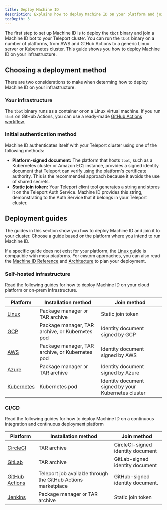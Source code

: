 ```yaml
---
title: Deploy Machine ID
description: Explains how to deploy Machine ID on your platform and join it to your Teleport cluster.
tocDepth: 3
---
```


The first step to set up Machine ID is to deploy the `tbot` binary and join a
Machine ID bot to your Teleport cluster. You can run the `tbot` binary on a
number of platforms, from AWS and GitHub Actions to a generic Linux server or
Kubernetes cluster. This guide shows you how to deploy Machine ID on your
infrastructure.

## Choosing a deployment method

There are two considerations to make when determing how to deploy Machine ID on
your infrastructure.

### Your infrastructure

The `tbot` binary runs as a container or on a Linux virtual machine. If you run
`tbot` on GitHub Actions, you can use a ready-made [GitHub Actions
workflow](https://github.com/marketplace/actions/teleport-auth).

### Initial authentication method

Machine ID authenticates itself with your Teleport cluster using one of the
following methods:

- **Platform-signed document:** The platform that hosts `tbot`, such as a
  Kubernetes cluster or Amazon EC2 instance, provides a signed identity document
  that Teleport can verify using the platform's certificate authority. This is
  the recommended approach because it avoids the use of shared secrets.
- **Static join token:** Your Teleport client tool generates a string and stores
  it on the Teleport Auth Service. Machine ID provides this string,
  demonstrating to the Auth Service that it belongs in your Teleport cluster.

## Deployment guides

The guides in this section show you how to deploy Machine ID and join it
to your cluster. Choose a guide based on the platform where you intend to run
Machine ID.

If a specific guide does not exist for your platform, the [Linux
guide](./platform-guides/linux.mdx) is compatible with most platforms. For
custom approaches, you can also read the [Machine ID Reference](./reference.mdx)
and [Architecture](./architecture.mdx) to plan your deployment.

### Self-hosted infrastructure

Read the following guides for how to deploy Machine ID on your cloud platform or
on-prem infrastructure.

|Platform|Installation method|Join method|
|---|---|---|
|[Linux](./deployment/linux.mdx)|Package manager or TAR archive|Static join token|
|[GCP](./deployment/gcp.mdx)|Package manager, TAR archive, or Kubernetes pod|Identity document signed by GCP|
|[AWS](./deployment/aws.mdx)|Package manager, TAR archive, or Kubernetes pod|Identity document signed by AWS|
|[Azure](./deployment/azure.mdx)|Package manager or TAR archive|Identity document signed by Azure|
|[Kubernetes](./deployment/kubernetes.mdx)|Kubernetes pod|Identity document signed by your Kubernetes cluster|

### CI/CD

Read the following guides for how to deploy Machine ID on a continuous
integration and continuous deployment platform

|Platform|Installation method|Join method|
|---|---|---|
|[CircleCI](./deployment/circleci.mdx)|TAR archive|CircleCI-signed identity document|
|[GitLab](./deployment/gitlab.mdx)|TAR archive|GitLab-signed identity document|
|[GitHub Actions](./deployment/github-actions.mdx)|Teleport job available through the GitHub Actions marketplace|GitHub-signed identity document.|
|[Jenkins](./deployment/jenkins.mdx)|Package manager or TAR archive|Static join token|

